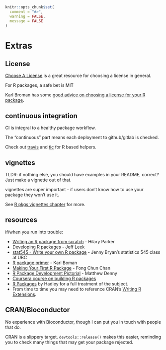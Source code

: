 ```r
knitr::opts_chunk$set(
  comment = "#>",
  warning = FALSE,
  message = FALSE
)
```

# Extras

## License {#extras-license}

[Choose A License](https://choosealicense.com/) is a great resource for choosing a license in general. 

For R packages, a safe bet is MIT

Karl Broman has some [good advice on choosing a license for your R package](http://kbroman.org/pkg_primer/pages/licenses.html).

## continuous integration {#extras-ci}

CI is integral to a healthy package workflow. 

The "continuous" part means each deployment to github/gitlab is 
checked.

Check out [travis][] and [tic][] for R based helpers.

## vignettes {#extras-vign}

TLDR: if nothing else, you should have examples in your README, correct? Just make a vignette out of that. 

vignettes are super important - if users don't know how to use your package they won't use it. 

See [R pkgs vignettes chapter](http://r-pkgs.had.co.nz/vignettes.html) for more.

## resources {#extras-resources}

if/when you run into trouble:

* [Writing an R package from scratch](https://hilaryparker.com/2014/04/29/writing-an-r-package-from-scratch/) - Hilary Parker
* [Developing R packages](https://github.com/jtleek/rpackages) - Jeff Leek
* [stat545 - Write your own R package](http://stat545.com/packages00_index.html) - Jenny Bryan's statistics 545 class at UBC
* [R package primer](http://kbroman.org/pkg_primer/) - Karl Boman
* [Making Your First R Package](http://tinyheero.github.io/jekyll/update/2015/07/26/making-your-first-R-package.html) - Fong Chun Chan
* [R Package Development Pictorial](http://www.mjdenny.com/R_Package_Pictorial.html) - Matthew Denny
* [Coursera course on building R packages](https://www.coursera.org/learn/r-packages)
* [R Packages](http://r-pkgs.had.co.nz/) by Hadley for a full treatment of the subject.
* From time to time you may need to reference CRAN's [Writing R Extensions](https://cran.r-project.org/doc/manuals/r-release/R-exts.html).

## CRAN/Bioconductor

No experience with Bioconductor, though I can put you in touch with people that do. 

CRAN is a slippery target. `devtools::release()` makes this easier, reminding you to check many things that may get your package rejected.



[tic]: https://github.com/ropenscilabs/tic
[travis]: https://github.com/ropenscilabs/travis
